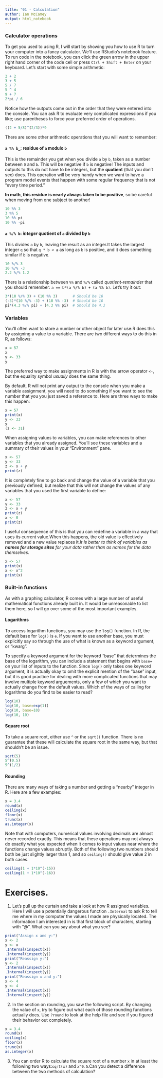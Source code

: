 ---
title: "01 - Calculation"
author: Ian McCamey
output: html_notebook
---

### Calculator operations

To get you used to using R, I will start by showing you how to use R to turn your computer into a fancy calculator. We'll use RStudio's notebook feature. To run code in the notebook, you can click the green arrow in the upper right hand corner of the code cell or press `Ctrl + Shift + Enter` on your keyboard. Let's start with some simple arithmetic:

```{r}
2 + 2
3 + 5
5 / 7
5 ^ 4
9 + 7
2*pi / 6
```

Notice how the outputs come out in the order that they were entered into the console. You can ask R to evaluate very complicated expressions if you like; use parentheses to force your preferred order of operations.

```{r}
((2 + 5/8)^(2/3))*9
```

There are some other arithmetic operations that you will want to remember:

#### `a %% b_`: residue of `a` modulo `b`

This is the remainder you get when you divide `a` by `b`, taken as a number between `0` and `b`. This will be negative if `b` is negative!  The inputs and outputs to this do not have to be integers, but the **quotient** (that you don't see) does.  This operation will be very handy when we want to have a program model events that happen with some regular frequency that is not "every time period."

**In math, this residue is nearly always taken to be positive**, so be careful when moving from one subject to another!

```{r}
10 %% 3
3 %% 5
10 %% pi
10 %% -pi
```

#### `a %/% b`: *integer* quotient of `a` divided by `b`

This divides `a` by `b`, leaving the result as an integer.It takes the largest integer `q` so that `q * b < a` as long as `b` is positive, and it does something similar if `b` is negative.

```{r}
10 %/% 3
10 %/% -3
2.2 %/% 1.2
```

There is a relationship between `%%` and `%/%` called *quotient-remainder* that you should remember: `a == b*(a %/% b) + (a %% b)`. Let's try it out:

```{r}
3*(10 %/% 3) + (10 %% 3)       # Should be 10
(-3)*(10 %/% -3) + (10 %% -3)  # Should be 10
pi*(4.3 %/% pi) + (4.3 %% pi)  # Should be 4.3
```


### Variables

You'll often want to store a number or other object for later use.R does this by assigning a value to a variable. There are two different ways to do this in R, as follows:

```{r}
x = 57
x
y <- 33
y
```

The preferred way to make assignments in R is with the arrow operator `<-`, but the equality symbol *usually* does the same thing.

By default, R will not print any output to the console when you make a variable assignment, you will need to do something if you want to see the number that you you just saved a reference to.  Here are three ways to make this happen:

```{r}
x = 57
print(x)
y <- 33
y
(z <- 31)
```

When assigning values to variables, you can make references to other variables that you already assigned. You'll see these variables and a summary of their values in your "Environment" pane.

```{r}
x <- 57
y <- 33
z <- x + y
print(z)

```

It is completely fine to go back and change the value of a variable that you previously defined, but realize that this will not change the values of any variables that you used the first variable to define:

```{r}
x <- 57
y <- 33
z <- x + y
print(z)
x <- 0
print(z)

```

I useful consequence of this is that you can redefine a variable in a way that uses its current value.When this happens, the old value is effectively removed and a new value replaces it.*It is better to think of variables as __names for storage sites__ for your data rather than as names for the data themselves*.

```{r}
x <- 57
print(x)
x <- x^2
print(x)

```

### Built-in functions

As with a graphing calculator, R comes with a large number of useful mathematical functions already built in. It would be unreasonable to list them here, so I will go over some of the most important examples.

#### Logarithms

To access logarithm functions, you may use the `log()` function. In R, the default base for `log()` is `e`. If you want to use another base, you must explicitly say so through the use of what is known as a keyword argument, or "kwarg".

To specify a keyword argument for the keyword "base" that determines the base of the logarithm, you can include a statement that begins with `base=` on your list of inputs to the function. Since `log()` only takes one keyword argument, it is actually okay to omit the explicit mention of the "base" input, but it is good practice for dealing with more complicated functions that may involve multiple keyword arguements, only a few of which you want to actually change from the default values. Which of the ways of calling for logarithms do you find to be easier to read?

```{r}
log(10)
log(10, base=exp(1))
log(10, base=10)
log(10, 10)

```

#### Square root

To take a square root, either use `^` or the `sqrt()` function. There is no guarantee that these will calculate the square root in the same way, but that shouldn't be an issue.

```{r}
sqrt(5)
5^(0.5)
5^(1/2)

```

#### Rounding

There are many ways of taking a number and getting a "nearby" integer in R. Here are a few examples:

```{r}
x = 3.4
round(x)
ceiling(x)
floor(x)
trunc(x)
as.integer(x)
```

Note that with computers, numerical values involving decimals are almost never recorded exactly. This means that these operations may not always do exactly what you expected when it comes to input values near where the functions change values abruptly. Both of the following two numbers should both be just slightly larger than 1, and so `ceiling()` should give value 2 in both cases.

```{r}
ceiling(1 + 1*10^(-15))
ceiling(1 + 1*10^(-16))
```
# Exercises.

1.  Let's pull up the curtain and take a look at how R assigned variables.  Here I will use a potentially dangerous function `.Internal` to ask R to tell me where in my computer the values I made are physically located. The information I am interested in is that first block of characters, starting with "@".  What can you say about what you see?

```{r}
print("Assign x and y:")
x <- 2
y <- x
.Internal(inspect(x))
.Internal(inspect(y))
print("Reassign y:")
y <- 2
.Internal(inspect(x))
.Internal(inspect(y))
print("Reassign x and y:")
x <- 4
y <- 4
.Internal(inspect(x))
.Internal(inspect(y))
```

2.  In the section on rounding, you saw the following script.  By changing the value of `x`, try to figure out what each of those rounding functions actually does. Use `?round` to look at the help file and see if you figured their behavior out completely.

```{r}
x = 3.4
round(x)
ceiling(x)
floor(x)
trunc(x)
as.integer(x)
```

3.  You can order R to calculate the square root of a number `x` in at least the following two ways:`sqrt(x)` and `x^0.5`.Can you detect a difference between the two methods of calculation?
